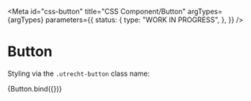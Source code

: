 <!-- @license CC0-1.0 -->


<Meta
  id="css-button"
  title="CSS Component/Button"
  argTypes={argTypes}
  parameters={{
    status: {
      type: "WORK IN PROGRESS",
    },
  }}
/>

# Button

Styling via the `.utrecht-button` class name:

<Canvas>
  <Story
    name="Button"
    args={{
      ...defaultArgs,
      textContent: "Read more...",
    }}
  >
    {Button.bind({})}
  </Story>
</Canvas>

<ArgsTable story="Button" />
